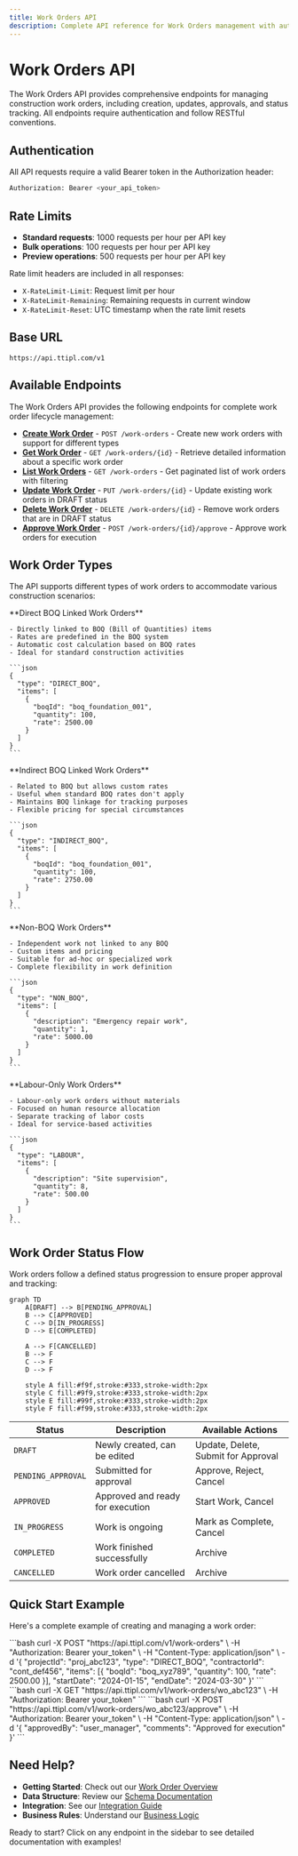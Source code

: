 ```yaml
---
title: Work Orders API
description: Complete API reference for Work Orders management with authentication, rate limits, and comprehensive examples
---
```


# Work Orders API

The Work Orders API provides comprehensive endpoints for managing construction work orders, including creation, updates, approvals, and status tracking. All endpoints require authentication and follow RESTful conventions.

## Authentication

All API requests require a valid Bearer token in the Authorization header:

```bash
Authorization: Bearer <your_api_token>
```

## Rate Limits

- **Standard requests**: 1000 requests per hour per API key
- **Bulk operations**: 100 requests per hour per API key
- **Preview operations**: 500 requests per hour per API key

Rate limit headers are included in all responses:
- `X-RateLimit-Limit`: Request limit per hour
- `X-RateLimit-Remaining`: Remaining requests in current window
- `X-RateLimit-Reset`: UTC timestamp when the rate limit resets

## Base URL

```
https://api.ttipl.com/v1
```

## Available Endpoints

The Work Orders API provides the following endpoints for complete work order lifecycle management:

- **[Create Work Order](/api/endpoints/create-work-order)** - `POST /work-orders` - Create new work orders with support for different types
- **[Get Work Order](/api/endpoints/get-work-order)** - `GET /work-orders/{id}` - Retrieve detailed information about a specific work order  
- **[List Work Orders](/api/endpoints/list-work-orders)** - `GET /work-orders` - Get paginated list of work orders with filtering
- **[Update Work Order](/api/endpoints/update-work-order)** - `PUT /work-orders/{id}` - Update existing work orders in DRAFT status
- **[Delete Work Order](/api/endpoints/delete-work-order)** - `DELETE /work-orders/{id}` - Remove work orders that are in DRAFT status
- **[Approve Work Order](/api/endpoints/approve-work-order)** - `POST /work-orders/{id}/approve` - Approve work orders for execution

## Work Order Types

The API supports different types of work orders to accommodate various construction scenarios:

<Tabs>
  <Tab title="DIRECT_BOQ">
    **Direct BOQ Linked Work Orders**
    
    - Directly linked to BOQ (Bill of Quantities) items
    - Rates are predefined in the BOQ system
    - Automatic cost calculation based on BOQ rates
    - Ideal for standard construction activities
    
    ```json
    {
      "type": "DIRECT_BOQ",
      "items": [
        {
          "boqId": "boq_foundation_001",
          "quantity": 100,
          "rate": 2500.00
        }
      ]
    }
    ```
  </Tab>
  
  <Tab title="INDIRECT_BOQ">
    **Indirect BOQ Linked Work Orders**
    
    - Related to BOQ but allows custom rates
    - Useful when standard BOQ rates don't apply
    - Maintains BOQ linkage for tracking purposes
    - Flexible pricing for special circumstances
    
    ```json
    {
      "type": "INDIRECT_BOQ", 
      "items": [
        {
          "boqId": "boq_foundation_001",
          "quantity": 100,
          "rate": 2750.00
        }
      ]
    }
    ```
  </Tab>
  
  <Tab title="NON_BOQ">
    **Non-BOQ Work Orders**
    
    - Independent work not linked to any BOQ
    - Custom items and pricing
    - Suitable for ad-hoc or specialized work
    - Complete flexibility in work definition
    
    ```json
    {
      "type": "NON_BOQ",
      "items": [
        {
          "description": "Emergency repair work",
          "quantity": 1,
          "rate": 5000.00
        }
      ]
    }
    ```
  </Tab>
  
  <Tab title="LABOUR">
    **Labour-Only Work Orders**
    
    - Labour-only work orders without materials
    - Focused on human resource allocation
    - Separate tracking of labor costs
    - Ideal for service-based activities
    
    ```json
    {
      "type": "LABOUR",
      "items": [
        {
          "description": "Site supervision",
          "quantity": 8,
          "rate": 500.00
        }
      ]
    }
    ```
  </Tab>
</Tabs>

## Work Order Status Flow

Work orders follow a defined status progression to ensure proper approval and tracking:

```mermaid
graph TD
    A[DRAFT] --> B[PENDING_APPROVAL]
    B --> C[APPROVED]
    C --> D[IN_PROGRESS]
    D --> E[COMPLETED]
    
    A --> F[CANCELLED]
    B --> F
    C --> F
    D --> F
    
    style A fill:#f9f,stroke:#333,stroke-width:2px
    style C fill:#9f9,stroke:#333,stroke-width:2px
    style E fill:#99f,stroke:#333,stroke-width:2px
    style F fill:#f99,stroke:#333,stroke-width:2px
```

| Status | Description | Available Actions |
|--------|-------------|-------------------|
| `DRAFT` | Newly created, can be edited | Update, Delete, Submit for Approval |
| `PENDING_APPROVAL` | Submitted for approval | Approve, Reject, Cancel |
| `APPROVED` | Approved and ready for execution | Start Work, Cancel |
| `IN_PROGRESS` | Work is ongoing | Mark as Complete, Cancel |
| `COMPLETED` | Work finished successfully | Archive |
| `CANCELLED` | Work order cancelled | Archive |

## Quick Start Example

Here's a complete example of creating and managing a work order:

<Steps>
  <Step title="Create a Work Order">
    ```bash
    curl -X POST "https://api.ttipl.com/v1/work-orders" \
      -H "Authorization: Bearer your_token" \
      -H "Content-Type: application/json" \
      -d '{
        "projectId": "proj_abc123",
        "type": "DIRECT_BOQ",
        "contractorId": "cont_def456",
        "items": [{
          "boqId": "boq_xyz789",
          "quantity": 100,
          "rate": 2500.00
        }],
        "startDate": "2024-01-15",
        "endDate": "2024-03-30"
      }'
    ```
  </Step>
  
  <Step title="Check Work Order Status">
    ```bash
    curl -X GET "https://api.ttipl.com/v1/work-orders/wo_abc123" \
      -H "Authorization: Bearer your_token"
    ```
  </Step>
  
  <Step title="Approve the Work Order">
    ```bash
    curl -X POST "https://api.ttipl.com/v1/work-orders/wo_abc123/approve" \
      -H "Authorization: Bearer your_token" \
      -H "Content-Type: application/json" \
      -d '{
        "approvedBy": "user_manager",
        "comments": "Approved for execution"
      }'
    ```
  </Step>
</Steps>

## Need Help?

- **Getting Started**: Check out our [Work Order Overview](/work-order/overview)
- **Data Structure**: Review our [Schema Documentation](/work-order/schema) 
- **Integration**: See our [Integration Guide](/work-order/integrations)
- **Business Rules**: Understand our [Business Logic](/work-order/business-logic)

Ready to start? Click on any endpoint in the sidebar to see detailed documentation with examples!